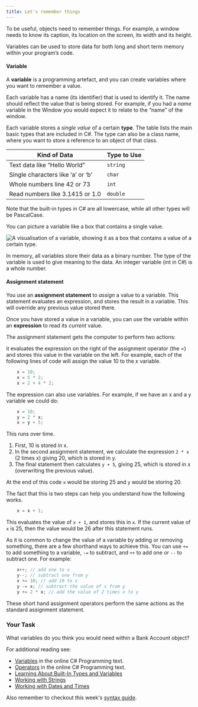 ```yaml
---
title: Let's remember things
---
```


To be useful, objects need to remember things. For example, a window needs to know its caption, its location on the screen, its width and its height.

Variables can be used to store data for both long and short term memory within your program’s code.

#### Variable

A **variable** is a programming artefact, and you can create variables where you want to remember a value. 

Each variable has a name (its identifier) that is used to identify it. The name should reflect the value that is being stored. For example, if you had a _name_ variable in the Window you would expect it to relate to the “name” of the window. 

Each variable stores a _single value_ of a certain **type**. The table lists the main basic types that are included in C#. The type can also be a class name, where you want to store a reference to an object of that class. 

| Kind of Data  | Type to Use  |
| -------------| ------------|
|Text data like “Hello World”       | `string`      |
| Single characters like ‘a’ or ‘b’      | `char`      |
| Whole numbers line 42 or 73    | `int`      |
| Read numbers like 3.1415 or 1.0   | `double`      |

Note that the built-in types in C# are all lowercase, while all other types will be PascalCase.

You can picture a variable like a box that contains a single value.  

![A visualisation of a variable, showing it as a box that contains a value of a certain type.](./images/sit771-Variable.png)

In memory, all variables store their data as a binary number. The type of the variable is used to give meaning to the data. An integer variable (int in C#) is a whole number.

#### Assignment statement
You use an **assignment statement** to _assign_ a value to a variable. This statement evaluates an expression, and stores the result in a variable. This will override any previous value stored there.  

Once you have stored a value in a variable, you can use the variable within an **expression** to read its _current_ value. 

The assignment statement gets the computer to perform two actions:

it evaluates the expression on the right of the assignment operator (the =) and stores this value in the variable on the left. For example, each of the following lines of code will assign the value 10 to the x variable.

```cs
    x = 10;
    x = 5 * 2;
    x = 2 + 4 * 2;
```

The expression can also use variables. For example, if we have an x and a y variable we could do: 

```cs
    x = 10;
    y = 2 * x;
    x = y + 5;
```

This runs over time. 

1. First, 10 is stored in x. 
1. In the second assignment statement, we calculate the expression `2 * x` (2 times x) giving 20, which is stored in y.
1. The final statement then calculates `y + 5`, giving 25, which is stored in x (overwriting the previous value). 

At the end of this code `x` would be storing 25 and `y` would be storing 20. 

The fact that this is two steps can help you understand how the following works. 

```cs
    x = x + 1; 
```

This evaluates the value of `x + 1`, and stores this in `x`. If the current value of `x` is 25, then the value would be 26 after this statement runs. 

As it is common to change the value of a variable by adding or removing something, there are a few shorthand ways to achieve this. You can use `+=` to add something to a variable, `-=` to subtract, and `++` to add one or `--` to subtract one. For example: 

```cs
    x++; // add one to x
    y--; // subtract one from y
    x += 10; // add 10 to x
    y -= x; // subtract the value of x from y
    y += 2 * x; // add the value of 2 times x to y
```

These short hand assignment operators perform the same actions as the standard assignment statement.  

### Your Task

What variables do you think you would need within a Bank Account object? 

For additional reading see:

- [Variables](https://en.wikibooks.org/wiki/C_Sharp_Programming/Variables) in the online C# Programming text.
- [Operators](https://en.wikibooks.org/wiki/C_Sharp_Programming/Operators) in the online C# Programming text.
- [Learning About Built-In Types and Variables](https://www.microsoft.com/net/tutorials/csharp/getting-started/types-variables)
- [Working with Strings](https://www.microsoft.com/net/tutorials/csharp/getting-started/strings)
- [Working with Dates and Times](https://www.microsoft.com/net/tutorials/csharp/getting-started/datetimes)

Also remember to checkout this week's [syntax guide](/book/part-3-programs-as-concepts/5-collaboration-encapsulation/1-concepts/16-syntax-guide).
